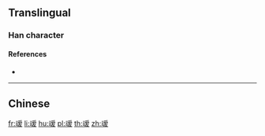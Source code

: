 ==Translingual==

===Han character===
{{Han char|rn=28|rad=厶|as=12|sn=14|four=|canj=MIBBE,XMIBB|ids=⿰云爱}}

====References====
* {{Han ref|kx=0088.011|hdz=10389.090|uh=53C6}}

----

==Chinese==
{{zh-see|靉}}

[[fr:叆]]
[[li:叆]]
[[hu:叆]]
[[pl:叆]]
[[th:叆]]
[[zh:叆]]